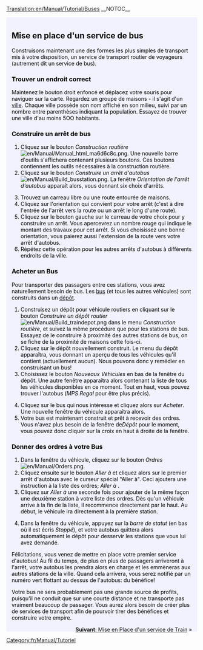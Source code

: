 [[Translation:en/Manual/Tutorial/Buses]]
__NOTOC__
{{en/Tabs|5|2
|fr/Manual/Tutorial/Tutoriel|1. Introduction<!--
-->|fr/Manual/Tutorial/Bus|2. Routier (Bus)<!--
-->|fr/Manual/Tutorial/Trains|3. Ferroviaire<!--
-->|fr/Manual/Tutorial/Avions|4. Aérien<!--
-->|fr/Manual/Tutorial/Conclusion|5. Conclusion}}
<div style="padding:.5em 1em 1em 1em; border-top:none; background-color:#f1f2fe; color:#000;">
{{fr/Manual/Tutorial/Tutoriel}}
==Mise en place d'un service de bus==
Construisons maintenant une des formes les plus simples de transport mis à votre disposition, un service de transport routier de voyageurs (autrement dit un service de bus).
===Trouver un endroit correct===
Maintenez le bouton droit enfoncé et déplacez votre souris pour naviguer sur la carte. Regardez un groupe de maisons - il s'agit d'un [[fr/Manual/Ville|ville]]. Chaque ville possède son nom affiché en son milieu, suivi par un nombre entre parenthèses indiquant la population. Essayez de trouver une ville d'au moins 5OO habitants.
{{en/Phototable|[[File:fr/Manual/Tutorial bus 1.png|400px]]|Une ville|none}}

===Construire un arrêt de bus===
#Cliquez sur le bouton ''Construction routière'' [[File:en/Manual/Manual html ma6d6c8c.png]]. Une nouvelle barre d'outils s'affichera contenant plusieurs boutons. Ces boutons contiennent les outils nécessaires à la construction routière. 
#Cliquez sur le bouton ''Construire un arrêt d'autobus'' [[File:en/Manual/Build busstation.png]]. La fenêtre ''Orientation de l'arrêt d'autobus'' apparaît alors, vous donnant six choix d'arrêts.
{{en/Phototable|[[File:fr/Manual/Tutorial bus 2.png|400px]]|Sélectionner une orientation et un endroit|none|6=:}}
<ol start="3">
<li>Trouvez un carreau libre ou une route entourée de maisons. 
<li>Cliquez sur l'orientation qui convient pour votre arrêt (c'est à dire l'entrée de l'arrêt vers la route ou un arrêt le long d'une route).
<li>Cliquez sur le bouton gauche sur le carreau de votre choix pour y construire un arrêt. Vous apercevrez un nombre rouge qui indique le montant des travaux pour cet arrêt. Si vous choisissez une bonne orientation, vous paierez aussi l'extension de la route vers votre arrêt d'autobus.
<li>Répétez cette opération pour les autres arrêts d'autobus à différents endroits de la ville.
</ol>
{{en/Phototable|[[File:fr/Manual/Tutorial bus 4.png|400px]]|Après la construction de quelques arrêts|none|6=:}}

===Acheter un Bus===
Pour transporter des passagers entre ces stations, vous avez naturellement besoin de bus. Les [[fr/Manual/Base Set/Road Vehicles/Bus|bus]] (et tous les autres véhicules) sont construits dans un [[fr/Manual/Dépôts|dépôt]].
#Construisez un dépôt pour véhicule routiers en cliquant sur le bouton ''Construire un dépôt routier'' [[File:en/Manual/Build traindepot.png]] dans le menu ''Construction routière'', et suivez la même procédure que pour les stations de bus. Essayez de le construire à proximité des autres stations de bus, on se fiche de la proximité de maisons cette fois-ci.
#Cliquez sur le dépôt nouvellement construit. Le menu du dépôt apparaîtra, vous donnant un aperçu de tous les véhicules qu'il contient (actuellement aucun). Nous pouvons donc y remédier en construisant un bus!
#Choisissez le bouton ''Nouveaux Véhicules'' en bas de la fenêtre du dépôt. Une autre fenêtre apparaîtra alors contenant la liste de tous les véhicules disponibles en ce moment. Tout en haut, vous pouvez trouver l'autobus (''MPS Regal'' pour être plus précis).
{{en/Phototable|[[File:fr/Manual/Tutorial bus 5.png]]|À l'intérieur du dépôt...|none|6=:}}
<ol start="4">
<li>Cliquez sur le bus qui nous intéresse et cliquez alors sur ''Acheter''. Une nouvelle fenêtre du véhicule apparaîtra alors.
<li>Votre bus est maintenant construit et prêt à recevoir des ordres. Vous n'avez plus besoin de la fenêtre de''Dépôt'' pour le moment, vous pouvez donc cliquer sur la croix en haut à droite de la fenêtre.
</ol>
===Donner des ordres à votre Bus===
#Dans la fenêtre du véhicule, cliquez sur le bouton ''Ordres'' [[File:en/Manual/Orders.png]]. 
#Cliquez ensuite sur le bouton ''Aller à'' et cliquez alors sur le premier arrêt d'autobus avec le curseur spécial "Aller à". Ceci ajoutera une instruction à la liste des ordres; ''Aller à <Nom de la station>''. 
#Cliquez sur ''Aller à'' une seconde fois pour ajouter de la même façon une deuxième station à votre liste des ordres. Dès qu'un véhicule arrive à la fin de la liste, il recommence directement par le haut. Au début, le véhicule ira directement à la première station.
{{en/Phototable|[[File:fr/Manual/Tutorial bus 6.png|500px]]|Donner des ordres|none|6=:}}
<ol start="4">
<li>Dans la fenêtre du véhicule, appuyez sur la ''barre de statut'' (en bas où il est écris ''Stoppé''), et votre autobus quittera alors automatiquement le dépôt pour desservir les stations que vous lui avez demandé.
</ol>
{{en/Phototable|[[File:fr/Manual/Tutorial bus 7.png]]|Votre premier autobus arrive à l'arrêt d'autobus.|none|6=:}}
Félicitations, vous venez de mettre en place votre premier service d'autobus! Au fil du temps, de plus en plus de passagers arriveront à l'arrêt, votre autobus les prendra alors en charge et les emmèneras aux autres stations de la ville. Quand cela arrivera, vous serez notifié par un numéro vert flottant au dessus de l'autobus: du bénéfice!

Votre bus ne sera probablement pas une grande source de profits, puisqu'il  ne conduit que sur une courte distance et ne transporte pas vraiment beaucoup de passager. Vous aurez alors besoin de créer plus de services de transport afin de pourvoir tirer des bénéfices et construire votre empire.

<span style="float: right">[[fr/Manual/Tutorial/Trains|'''Suivant''': Mise en Place d'un service de Train]] &raquo;</span>
</div>
[[Category:fr/Manual/Tutoriel]]